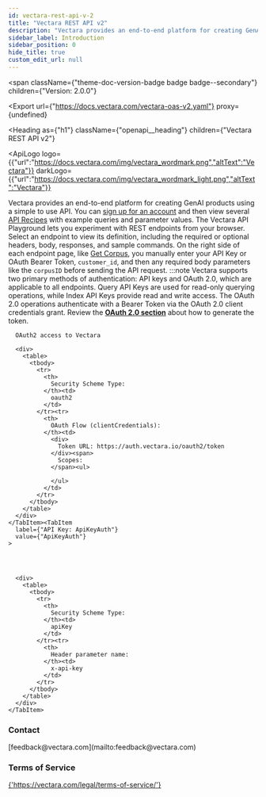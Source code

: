 ```yaml
---
id: vectara-rest-api-v-2
title: "Vectara REST API v2"
description: "Vectara provides an end-to-end platform for creating GenAI products using a simple to use API."
sidebar_label: Introduction
sidebar_position: 0
hide_title: true
custom_edit_url: null
---
```



<span
  className={"theme-doc-version-badge badge badge--secondary"}
  children={"Version: 2.0.0"}
>
</span>

<Export
  url={"https://docs.vectara.com/vectara-oas-v2.yaml"}
  proxy={undefined}
>
  
</Export>

<Heading
  as={"h1"}
  className={"openapi__heading"}
  children={"Vectara REST API v2"}
>
</Heading>

<ApiLogo
  logo={{"url":"https://docs.vectara.com/img/vectara_wordmark.png","altText":"Vectara"}}
  darkLogo={{"url":"https://docs.vectara.com/img/vectara_wordmark_light.png","altText":"Vectara"}}
>
  
</ApiLogo>

Vectara provides an end-to-end platform for creating GenAI products using a simple to use API.
You can [sign up for an account](https://console.vectara.com/console/signup) and then view several [API Recipes](https://docs.vectara.com/docs/api-recipes) with example queries and parameter values.
The Vectara API Playground lets you experiment with REST endpoints from your browser. Select an endpoint to view its definition, including the required or optional headers, body, responses, and sample commands. On the right side of each endpoint page, like [Get Corpus](/docs/rest-api/get-corpus), you manually enter your API Key or OAuth Bearer Token, `customer_id`, and then any required body parameters like the `corpusID` before sending the API request.
:::note
Vectara supports two primary methods of authentication: API keys and OAuth 2.0, which are applicable to all endpoints. Query API Keys are used for read-only querying operations, while Index API Keys provide read and write access. The OAuth 2.0 operations authenticate with a Bearer Token via the OAuth 2.0 client credentials grant. Review the [**OAuth 2.0 section**](https://docs.vectara.com/docs/learn/authentication/oauth-2) about how to generate the token.

<div
  style={{"marginBottom":"2rem"}}
>
  <Heading
    id={"authentication"}
    as={"h2"}
    className={"openapi-tabs__heading"}
    children={"Authentication"}
  >
  </Heading><SchemaTabs
    className={"openapi-tabs__security-schemes"}
  >
    <TabItem
      label={"OAuth 2.0: OAuth2"}
      value={"OAuth2"}
    >
      
      
      OAuth2 access to Vectara
      
      <div>
        <table>
          <tbody>
            <tr>
              <th>
                Security Scheme Type:
              </th><td>
                oauth2
              </td>
            </tr><tr>
              <th>
                OAuth Flow (clientCredentials):
              </th><td>
                <div>
                  Token URL: https://auth.vectara.io/oauth2/token
                </div><span>
                  Scopes:
                </span><ul>
                  
                </ul>
              </td>
            </tr>
          </tbody>
        </table>
      </div>
    </TabItem><TabItem
      label={"API Key: ApiKeyAuth"}
      value={"ApiKeyAuth"}
    >
      
      
      
      
      <div>
        <table>
          <tbody>
            <tr>
              <th>
                Security Scheme Type:
              </th><td>
                apiKey
              </td>
            </tr><tr>
              <th>
                Header parameter name:
              </th><td>
                x-api-key
              </td>
            </tr>
          </tbody>
        </table>
      </div>
    </TabItem>
  </SchemaTabs>
</div><div
  style={{"display":"flex","flexDirection":"column","marginBottom":"var(--ifm-paragraph-margin-bottom)"}}
>
  <h3
    style={{"marginBottom":"0.25rem"}}
  >
    Contact
  </h3><span>
    [feedback@vectara.com](mailto:feedback@vectara.com)
  </span>
</div><div
  style={{"marginBottom":"var(--ifm-paragraph-margin-bottom)"}}
>
  <h3
    style={{"marginBottom":"0.25rem"}}
  >
    Terms of Service
  </h3><a
    href={"https://vectara.com/legal/terms-of-service/"}
  >
    {'https://vectara.com/legal/terms-of-service/'}
  </a>
</div>
      